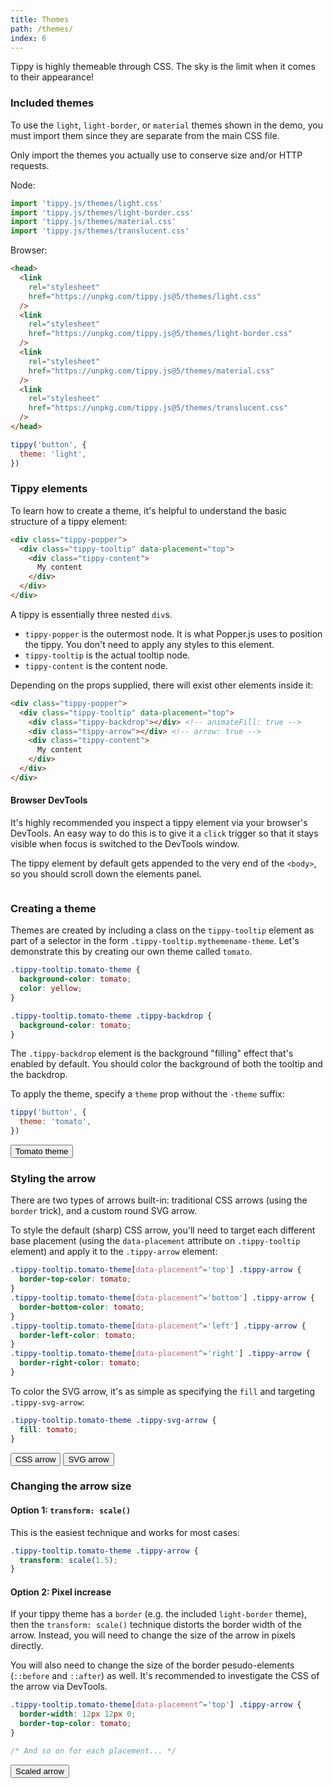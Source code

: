 ```yaml
---
title: Themes
path: /themes/
index: 6
---
```



Tippy is highly themeable through CSS. The sky is the limit when it comes to
their appearance!

### Included themes

To use the `light`, `light-border`, or `material` themes shown in the demo, you
must import them since they are separate from the main CSS file.

Only import the themes you actually use to conserve size and/or HTTP requests.

Node:

```js
import 'tippy.js/themes/light.css'
import 'tippy.js/themes/light-border.css'
import 'tippy.js/themes/material.css'
import 'tippy.js/themes/translucent.css'
```

Browser:

<!-- prettier-ignore -->
```html
<head>
  <link 
    rel="stylesheet" 
    href="https://unpkg.com/tippy.js@5/themes/light.css" 
  />
  <link
    rel="stylesheet"
    href="https://unpkg.com/tippy.js@5/themes/light-border.css"
  />
  <link
    rel="stylesheet"
    href="https://unpkg.com/tippy.js@5/themes/material.css"
  />
  <link
    rel="stylesheet"
    href="https://unpkg.com/tippy.js@5/themes/translucent.css"
  />
</head>
```

```js
tippy('button', {
  theme: 'light',
})
```

### Tippy elements

To learn how to create a theme, it's helpful to understand the basic structure
of a tippy element:

<!-- prettier-ignore -->
```html
<div class="tippy-popper">
  <div class="tippy-tooltip" data-placement="top">
    <div class="tippy-content">
      My content
    </div>
  </div>
</div>
```

A tippy is essentially three nested `div`s.

- `tippy-popper` is the outermost node. It is what Popper.js uses to position
  the tippy. You don't need to apply any styles to this element.
- `tippy-tooltip` is the actual tooltip node.
- `tippy-content` is the content node.

Depending on the props supplied, there will exist other elements inside it:

<!-- prettier-ignore -->
```html
<div class="tippy-popper">
  <div class="tippy-tooltip" data-placement="top">
    <div class="tippy-backdrop"></div> <!-- animateFill: true -->
    <div class="tippy-arrow"></div> <!-- arrow: true -->
    <div class="tippy-content">
      My content
    </div>
  </div>
</div>
```

#### Browser DevTools

It's highly recommended you inspect a tippy element via your browser's DevTools.
An easy way to do this is to give it a `click` trigger so that it stays visible
when focus is switched to the DevTools window.

The tippy element by default gets appended to the very end of the `<body>`, so
you should scroll down the elements panel.

<Image name="browser-devtools-tippy-element.jpg" />

### Creating a theme

Themes are created by including a class on the `tippy-tooltip` element as part
of a selector in the form `.tippy-tooltip.mythemename-theme`. Let's demonstrate
this by creating our own theme called `tomato`.

```css
.tippy-tooltip.tomato-theme {
  background-color: tomato;
  color: yellow;
}

.tippy-tooltip.tomato-theme .tippy-backdrop {
  background-color: tomato;
}
```

The `.tippy-backdrop` element is the background "filling" effect that's enabled
by default. You should color the background of both the tooltip and the
backdrop.

To apply the theme, specify a `theme` prop without the `-theme` suffix:

```js
tippy('button', {
  theme: 'tomato',
})
```

<Demo>
  <Tippy theme="tomato">
    <Button>Tomato theme</Button>
  </Tippy>
</Demo>

### Styling the arrow

There are two types of arrows built-in: traditional CSS arrows (using the
`border` trick), and a custom round SVG arrow.

To style the default (sharp) CSS arrow, you'll need to target each different
base placement (using the `data-placement` attribute on `.tippy-tooltip`
element) and apply it to the `.tippy-arrow` element:

```css
.tippy-tooltip.tomato-theme[data-placement^='top'] .tippy-arrow {
  border-top-color: tomato;
}
.tippy-tooltip.tomato-theme[data-placement^='bottom'] .tippy-arrow {
  border-bottom-color: tomato;
}
.tippy-tooltip.tomato-theme[data-placement^='left'] .tippy-arrow {
  border-left-color: tomato;
}
.tippy-tooltip.tomato-theme[data-placement^='right'] .tippy-arrow {
  border-right-color: tomato;
}
```

To color the SVG arrow, it's as simple as specifying the `fill` and targeting
`.tippy-svg-arrow`:

<!-- prettier-ignore -->
```css
.tippy-tooltip.tomato-theme .tippy-svg-arrow {
  fill: tomato;
}
```

<Demo>
  <Tippy theme="tomato" arrow>
    <Button>CSS arrow</Button>
  </Tippy>
  <Tippy theme="tomato" arrow arrowType="round">
    <Button>SVG arrow</Button>
  </Tippy>
</Demo>

### Changing the arrow size

#### Option 1: `transform: scale()`

This is the easiest technique and works for most cases:

```css
.tippy-tooltip.tomato-theme .tippy-arrow {
  transform: scale(1.5);
}
```

#### Option 2: Pixel increase

If your tippy theme has a `border` (e.g. the included `light-border` theme),
then the `transform: scale()` technique distorts the border width of the arrow.
Instead, you will need to change the size of the arrow in pixels directly.

You will also need to change the size of the border pesudo-elements (`::before`
and `::after`) as well. It's recommended to investigate the CSS of the arrow via
DevTools.

```css
.tippy-tooltip.tomato-theme[data-placement^='top'] .tippy-arrow {
  border-width: 12px 12px 0;
  border-top-color: tomato;
}

/* And so on for each placement... */
```

<Demo>
  <Tippy theme="tomato scaled-arrow" arrow>
    <Button>Scaled arrow</Button>
  </Tippy>
</Demo>
